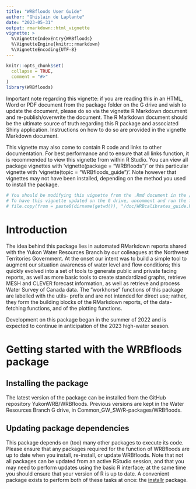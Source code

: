 ```yaml
---
title: "WRBfloods User Guide"
author: "Ghislain de Laplante"
date: "2023-05-31"
output: rmarkdown::html_vignette
vignette: >
  %\VignetteIndexEntry{WRBfloods}
  %\VignetteEngine{knitr::rmarkdown}
  %\VignetteEncoding{UTF-8}
---
```


```r
knitr::opts_chunk$set(
  collapse = TRUE,
  comment = "#>"
)
library(WRBfloods)
```

Important note regarding this vignette: if you are reading this in an HTML, Word or PDF document from the package folder on the G drive and wish to update the document, please do so via the vignette R Markdown document and re-publish/overwrite the document. The R Markdown document should be the ultimate source of truth regarding this R package and associated Shiny application. Instructions on how to do so are provided in the vignette Markdown document.

This vignette may also come to contain R code and links to other documentation. For best performance and to ensure that all links function, it is recommended to view this vignette from within R Studio. You can view all package vignettes with 'vignette(package = "WRBfloods")' or this particular vignette with 'vignette(topic = "WRBfloods_guide")'. Note however that vignettes may not have been installed, depending on the method you used to install the package.

```r
# You should be modifying this vignette from the .Rmd document in the /vignettes folder, NOT the .RMD in the /doc folder.
# To have this vignette updated on the G drive, uncomment and run the following code *after* re-building the vignette using devtools::build_vignettes()
# file.copy(from = paste0(dirname(getwd()), "/doc/WRBcalibrates_guide.html"), to = "//env-fs/env-data/corp/water/Common_GW_SW/R-packages/WRBcalibrates/WRBcalibrates user guide.html", overwrite = TRUE)
```

# Introduction

The idea behind this package lies in automated RMarkdown reports shared with the Yukon Water Resources Branch by our colleagues at the Northwest Territories Government. At the onset our intent was to build a simple tool to augment our situation awareness of water level and flow conditions; this quickly evolved into a set of tools to generate public and private facing reports, as well as more basic tools to create standardized graphs, retrieve MESH and CLEVER forecast information, as well as retrieve and process Water Survey of Canada data. The "workhorse" functions of this package are labelled with the utils- prefix and are not intended for direct use; rather, they form the building blocks of the RMarkdown reports, of the data-fetching functions, and of the plotting functions.

Development on this package began in the summer of 2022 and is expected to continue in anticipation of the 2023 high-water season.


# Getting started with the WRBfloods package

## Installing the package

The latest version of the package can be installed from the GitHub repository YukonWRB/WRBfloods. Previous versions are kept in the Water Resources Branch G drive, in Common_GW_SW/R-packages/WRBfloods.

## Updating package dependencies

This package depends on (too) many other packages to execute its code. Please ensure that any packages required for the function of WRBfloods are up to date when you install, re-install, or update WRBfloods. Note that not all packages can be updated from an active RStudio session, and that you may need to perform updates using the basic R interface; at the same time you should ensure that your version of R is up to date. A convenient package exists to perform both of these tasks at once: the [installr](https://www.rdocumentation.org/packages/installr/versions/0.23.2) package.